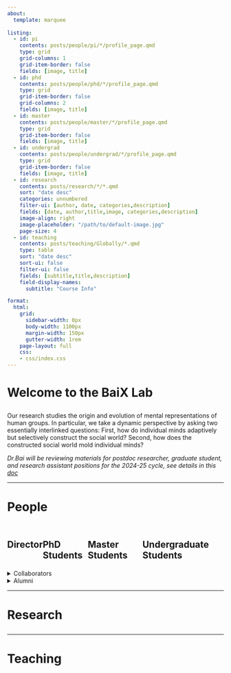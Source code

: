 ```yaml
---
about: 
  template: marquee
  
listing:
  - id: pi
    contents: posts/people/pi/*/profile_page.qmd
    type: grid
    grid-columns: 1
    grid-item-border: false
    fields: [image, title]
  - id: phd
    contents: posts/people/phd/*/profile_page.qmd
    type: grid
    grid-item-border: false
    grid-columns: 2
    fields: [image, title]
  - id: master
    contents: posts/people/master/*/profile_page.qmd
    type: grid
    grid-item-border: false
    fields: [image, title]
  - id: undergrad
    contents: posts/people/undergrad/*/profile_page.qmd
    type: grid
    grid-item-border: false
    fields: [image, title]
  - id: research
    contents: posts/research/*/*.qmd  
    sort: "date desc"  
    categories: unnumbered
    filter-ui: [author, date, categories,description]  
    fields: [date, author,title,image, categories,description]  
    image-align: right  
    image-placeholder: "/path/to/default-image.jpg" 
    page-size: 4
  - id: teaching
    contents: posts/teaching/Globally/*.qmd  
    type: table
    sort: "date desc"  
    sort-ui: false
    filter-ui: false
    fields: [subtitle,title,description]  
    field-display-names:
      subtitle: "Course Info"

format:
  html:
    grid:
      sidebar-width: 0px
      body-width: 1100px
      margin-width: 150px
      gutter-width: 1rem
    page-layout: full
    css: 
    - css/index.css
---
```


<h1 id="Welcome">

Welcome to the BaiX Lab

</h1>

Our research studies the origin and evolution of mental representations of human groups. In particular, we take a dynamic perspective by asking two essentially interlinked questions: First, how do individual minds adaptively but selectively construct the social world? Second, how does the constructed social world mold individual minds?

*Dr.Bai will be reviewing materials for postdoc researcher, graduate student, and research assistant positions for the 2024-25 cycle, see details in this [doc](https://docs.google.com/document/d/1JW5j8dAAIbFh9dqOvugFkJ2GBon9CYhEoASSvwzZndk/edit?usp=sharing)*

------------------------------------------------------------------------

<h1 id="People">

People

</h1>

::: {.grid .people-container style="display: flex"}
<div>

<h2 class="people_title">

Director

</h2>

::: {#pi}
:::

</div>

<div>

<h2 class="people_title">

PhD Students

</h2>

::: {#phd}
:::

</div>

<div>

<h2 class="people_title">

Master Students

</h2>

::: {#master}
:::

</div>

<div>

<h2 class="people_title">

Undergraduate Students

</h2>

::: {#undergrad}
:::

</div>
:::

<details class="custom-details" style="margin-bottom: 0px">

<summary>Collaborators</summary>

-   [Alexander Todorov](https://tlab.uchicago.edu/)
-   [Susan Fiske](https://www.fiskelab.org/)
-   [Tom Griffiths](https://cocosci.princeton.edu/tom/tom.php)

</details>

<details class="custom-details">

<summary>Alumni</summary>

-   [Alumni1 (Currently at Yale)](posts/teaching/Yuhao1/Yuhao1.qmd)
-   [Alumni2 (Currently at MIT)](posts/teaching/Yuhao2/Yuhao2.qmd)
-   [Alumni3 (Currently at MIT)](posts/teaching/Yuhao3/Yuhao3.qmd)

</details>

------------------------------------------------------------------------

<h1 id="Research">

Research

</h1>

::: {#research}
:::

------------------------------------------------------------------------

<h1 id="Teaching">

Teaching

</h1>

::: {#teaching}
:::
